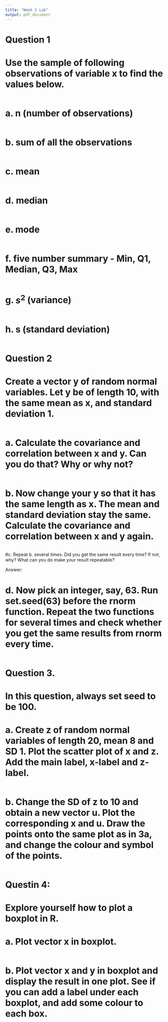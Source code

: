 ---
title: "Week 2 Lab"
output: pdf_document
---
 
# Question 1

# Use the sample of following observations of variable x to find the values below.
```{r}


```

# a. n (number of observations)
```{r}


```
 
# b. sum of all the observations
```{r}


```

# c. mean
```{r}


```

# d. median
```{r}


```

# e. mode
```{r}



```

# f. five number summary -  Min, Q1, Median, Q3, Max
```{r}


```

# g. $s^2$ (variance)
```{r}


```

# h. s (standard deviation)
```{r}


```


# Question 2

# Create a vector y of random normal variables. Let y be of length 10, with the same mean as x, and standard deviation 1.
```{r}


```

# a.	Calculate the covariance and correlation between x and y. Can you do that? Why or why not?
```{r}


```

# b.	Now change your y so that it has the same length as x. The mean and standard deviation stay the same. Calculate the covariance and correlation between x and y again.
```{r}


```

#c. Repeat b. several times. Did you get the same result every time? If not, why? What can you do make your result repeatable?

Answer:

# d. Now pick an integer, say, 63. Run set.seed(63) before the rnorm function. Repeat the two functions for several times and check whether you get the same results from rnorm every time. 
```{r}


```


# Question 3.	

# In this question, always set seed to be 100. 

# a. Create z of random normal variables of length 20, mean 8 and SD 1. Plot the scatter plot of x and z. Add the main label, x-label and z-label. 
```{r}


```


# b. Change the SD of z to 10 and obtain a new vector u. Plot the corresponding x and u. Draw the points onto the same plot as in 3a, and change the colour and symbol of the points.
```{r}


```


# Questin 4:	

# Explore yourself how to plot a boxplot in R. 

# a.	Plot vector x in boxplot. 
```{r}


```

# b.	Plot vector x and y in boxplot and display the result in one plot. See if you can add a label under each boxplot, and add some colour to each box.
```{r}


```

